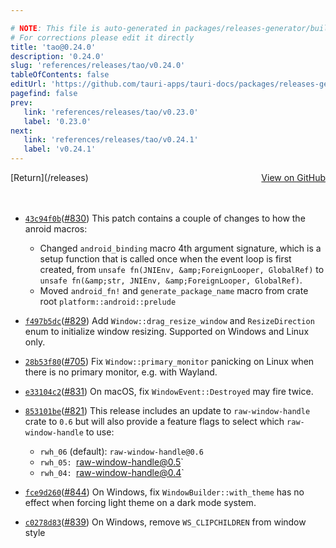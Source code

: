 ```yaml
---

# NOTE: This file is auto-generated in packages/releases-generator/build.ts
# For corrections please edit it directly
title: 'tao@0.24.0'
description: '0.24.0'
slug: 'references/releases/tao/v0.24.0'
tableOfContents: false
editUrl: 'https://github.com/tauri-apps/tauri-docs/packages/releases-generator/build.ts'
pagefind: false
prev:
   link: 'references/releases/tao/v0.23.0'
   label: '0.23.0'
next:
   link: 'references/releases/tao/v0.24.1'
   label: 'v0.24.1'
---
```


<div style="margin-bottom:3rem; display: flex; justify-content: space-between; align-items: center"><span>[Return](/releases)</span><span><a href="https://github.com/tauri-apps/tao/releases/tag/tao-v0.24.0">View on GitHub</a></span></div>

- [`43c94f0b`](https://github.com/tauri-apps/tao/commit/43c94f0b2021d3831846c53bfd268cdda2c87b51)([#830](https://github.com/tauri-apps/tao/pull/830)) This patch contains a couple of changes to how the anroid macros:

  - Changed `android_binding` macro 4th argument signature, which is a setup function that is called once when the event loop is first created, from `unsafe fn(JNIEnv, &amp;ForeignLooper, GlobalRef)` to `unsafe fn(&amp;str, JNIEnv, &amp;ForeignLooper, GlobalRef)`.
  - Moved `android_fn!` and `generate_package_name` macro from crate root `platform::android::prelude`
- [`f497b5dc`](https://github.com/tauri-apps/tao/commit/f497b5dc828c202376f37ed835d5fd48b1a93530)([#829](https://github.com/tauri-apps/tao/pull/829)) Add `Window::drag_resize_window` and `ResizeDirection` enum to initialize window resizing. Supported on Windows and Linux only.
- [`28b53f80`](https://github.com/tauri-apps/tao/commit/28b53f80c49bbf2ae8902b98a2e28f6451a5a8f1)([#705](https://github.com/tauri-apps/tao/pull/705)) Fix `Window::primary_monitor` panicking on Linux when there is no primary monitor, e.g. with Wayland.
- [`e33104c2`](https://github.com/tauri-apps/tao/commit/e33104c2cf06fd1fcabba89332a48a06b975929e)([#831](https://github.com/tauri-apps/tao/pull/831)) On macOS, fix `WindowEvent::Destroyed` may fire twice.
- [`853101be`](https://github.com/tauri-apps/tao/commit/853101bea465098e56756aa700c4d50f503ee95a)([#821](https://github.com/tauri-apps/tao/pull/821)) This release includes an update to `raw-window-handle` crate to `0.6` but will also provide a feature flags to select which `raw-window-handle` to use:

  - `rwh_06` (default): `raw-window-handle@0.6`
  - ` rwh_05:  `raw-window-handle@0.5\`
  - ` rwh_04:  `raw-window-handle@0.4\`
- [`fce9d260`](https://github.com/tauri-apps/tao/commit/fce9d2603e55f2b37ff69acfbbd484de6298351e)([#844](https://github.com/tauri-apps/tao/pull/844)) On Windows, fix `WindowBuilder::with_theme` has no effect when forcing light theme on a dark mode system.
- [`c0278d83`](https://github.com/tauri-apps/tao/commit/c0278d83f93d8ee18d1e9eeee88e71d84c12357a)([#839](https://github.com/tauri-apps/tao/pull/839)) On Windows, remove `WS_CLIPCHILDREN` from window style

